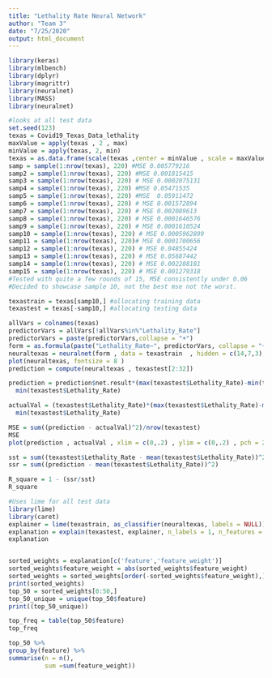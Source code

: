 ```yaml
---
title: "Lethality Rate Neural Network"
author: "Team 3"
date: "7/25/2020"
output: html_document
---
```


```r
library(keras)
library(mlbench)
library(dplyr)
library(magrittr)
library(neuralnet)
library(MASS)
library(neuralnet)
```


```r
#looks at all test data
set.seed(123)
texas = Covid19_Texas_Data_lethality
maxValue = apply(texas , 2 , max)
minValue = apply(texas, 2, min)
texas = as.data.frame(scale(texas ,center = minValue , scale = maxValue - minValue )) #standardizes the values in the dataset
samp = sample(1:nrow(texas), 220) #MSE 0.005779216
samp2 = sample(1:nrow(texas), 220) #MSE 0.001815415
samp3 = sample(1:nrow(texas), 220) # MSE 0.0002075131
samp4 = sample(1:nrow(texas), 220) #MSE 0.05471535
samp5 = sample(1:nrow(texas), 220) #MSE  0.05911472
samp6 = sample(1:nrow(texas), 220) # MSE 0.001572894
samp7 = sample(1:nrow(texas), 220) # MSE 0.002089613
samp8 = sample(1:nrow(texas), 220) # MSE 0.0001646576
samp9 = sample(1:nrow(texas), 220) # MSE 0.0001610524
samp10 = sample(1:nrow(texas), 220) # MSE 0.0005962899
samp11 = sample(1:nrow(texas), 220)# MSE 0.0001700656
samp12 = sample(1:nrow(texas), 220) # MSE 0.04855424
samp13 = sample(1:nrow(texas), 220) # MSE 0.05687442
samp14 = sample(1:nrow(texas), 220) # MSE 0.002288181
samp15 = sample(1:nrow(texas), 220) # MSE 0.001279318
#Tested with quite a few rounds of 15, MSE consistently under 0.06
#Decided to showcase sample 10, not the best mse not the worst. 

texastrain = texas[samp10,] #allocating training data
texastest = texas[-samp10,] #allocating testing data

allVars = colnames(texas)
predictorVars = allVars[!allVars%in%"Lethality_Rate"]
predictorVars = paste(predictorVars,collapse = "+")
form = as.formula(paste("Lethality_Rate~", predictorVars, collapse = "+"))
neuraltexas = neuralnet(form , data = texastrain  , hidden = c(14,7,3), linear.output = T)
plot(neuraltexas, fontsize = 8 )
prediction = compute(neuraltexas , texastest[2:32])

prediction = prediction$net.result*(max(texastest$Lethality_Rate)-min(texastest$Lethality_Rate))+
  min(texastest$Lethality_Rate)

actualVal = (texastest$Lethality_Rate)*(max(texastest$Lethality_Rate)-min(texastest$Lethality_Rate))+
  min(texastest$Lethality_Rate)

MSE = sum((prediction - actualVal)^2)/nrow(texastest)
MSE
plot(prediction , actualVal , xlim = c(0,.2) , ylim = c(0,.2) , pch = 20 ,col = 'red', xlab = 'Predicted Values', ylab = 'Actual Values', title('Predicted vs Actual Values'))

sst = sum((texastest$Lethality_Rate - mean(texastest$Lethality_Rate))^2)
ssr = sum((prediction - mean(texastest$Lethality_Rate))^2)

R_square = 1 - (ssr/sst)
R_square

```


```r
#Uses lime for all test data
library(lime)
library(caret)
explainer = lime(texastrain, as_classifier(neuraltexas, labels = NULL))
explanation = explain(texastest, explainer, n_labels = 1, n_features = 32)
explanation


sorted_weights = explanation[c('feature','feature_weight')]
sorted_weights$feature_weight = abs(sorted_weights$feature_weight)
sorted_weights = sorted_weights[order(-sorted_weights$feature_weight),]
print(sorted_weights)
top_50 = sorted_weights[0:50,]
top_50_unique = unique(top_50$feature)
print((top_50_unique))

top_freq = table(top_50$feature)
top_freq

top_50 %>% 
group_by(feature) %>% 
summarise(n = n(),
          sum =sum(feature_weight))

```

```r

```

